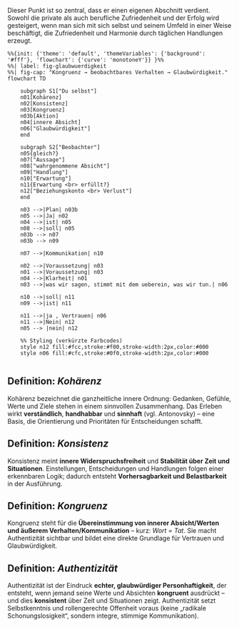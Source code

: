 
Dieser Punkt ist so zentral, dass er einen eigenen Abschnitt verdient. 
Sowohl die private als auch berufliche Zufriedenheit und der Erfolg wird gesteigert, wenn man sich mit sich selbst und seinem Umfeld in einer Weise beschäftigt, die Zufriedenheit und Harmonie durch täglichen Handlungen erzeugt.

````mermaid
%%{init: {'theme': 'default', 'themeVariables': {'background': '#fff'}, 'flowchart': {'curve': 'monotoneY'}} }%%
%%| label: fig-glaubwuerdigkeit
%%| fig-cap: "Kongruenz → beobachtbares Verhalten → Glaubwürdigkeit."
flowchart TD
   
    subgraph S1["Du selbst"]
    n01[Kohärenz]
    n02[Konsistenz]
    n03[Kongruenz]
    n03b[Aktion]
    n04[innere Absicht]
    n06["Glaubwürdigkeit"]
    end 

    subgraph S2["Beobachter"]
    n05{gleich?}
    n07["Aussage"]
    n08["wahrgenommene Absicht"]
    n09["Handlung"]
    n10["Erwartung"]
    n11{Erwartung <br> erfüllt?}
    n12["Beziehungskonto <br> Verlust"]
    end
    
    n03 -->|Plan| n03b
    n05 -->|Ja| n02
    n04 -->|ist| n05
    n08 -->|soll| n05
    n03b --> n07 
    n03b --> n09

    n07 -->|Kommunikation| n10

    n02 -->|Voraussetzung| n03    
    n01 -->|Voraussetzung| n03
    n04 -->|Klarheit| n01
    n03 -->|was wir sagen, stimmt mit dem ueberein, was wir tun.| n06
    
    n10 -->|soll| n11
    n09 -->|ist| n11

    n11 -->|ja , Vertrauen| n06
    n11 -->|Nein| n12
    n05 --> |nein| n12

    %% Styling (verkürzte Farbcodes)
    style n12 fill:#fcc,stroke:#f00,stroke-width:2px,color:#000
    style n06 fill:#cfc,stroke:#0f0,stroke-width:2px,color:#000


````



::: {.callout-tip}
## Definition: *Kohärenz* 
Kohärenz bezeichnet die ganzheitliche innere Ordnung: Gedanken, Gefühle, Werte und Ziele stehen in einem sinnvollen Zusammenhang. Das Erleben wirkt **verständlich**, **handhabbar** und **sinnhaft** (vgl. Antonovsky) – eine Basis, die Orientierung und Prioritäten für Entscheidungen schafft.
:::

::: {.callout-tip}
## Definition: *Konsistenz* 
Konsistenz meint **innere Widerspruchsfreiheit** und **Stabilität über Zeit und Situationen**. Einstellungen, Entscheidungen und Handlungen folgen einer erkennbaren Logik; dadurch entsteht **Vorhersagbarkeit und Belastbarkeit** in der Ausführung.
:::

::: {.callout-tip}
## Definition: *Kongruenz* 
Kongruenz steht für die **Übereinstimmung von innerer Absicht/Werten und äußerem Verhalten/Kommunikation** – kurz: *Wort = Tat*. Sie macht Authentizität sichtbar und bildet eine direkte Grundlage für Vertrauen und Glaubwürdigkeit.
:::

::: {.callout-tip}
## Definition: *Authentizität*
Authentizität ist der Eindruck **echter, glaubwürdiger Personhaftigkeit**, der entsteht, wenn jemand seine Werte und Absichten **kongruent** ausdrückt – und dies **konsistent** über Zeit und Situationen zeigt. Authentizität setzt Selbstkenntnis und rollengerechte Offenheit voraus (keine „radikale Schonungslosigkeit“, sondern integre, stimmige Kommunikation).
:::
